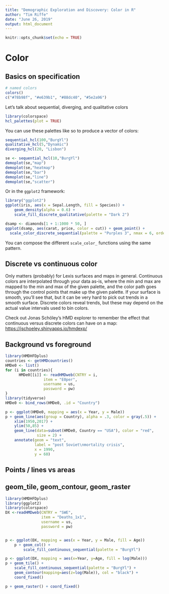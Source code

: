 ```yaml
---
title: "Demographic Exploration and Discovery: Color in R"
author: "Tim Riffe"
date: "June 26, 2019"
output: html_document
---
```


```r
knitr::opts_chunk$set(echo = TRUE)
```

# Color

## Basics on specification

```r
# named colors
colors()
c("#78b98f", "#e639b1", "#88dc40", "#5e2a96")
```

Let's talk about sequential, diverging, and qualitative colors
```r
library(colorspace)
hcl_palettes(plot = TRUE)
```
You can use these palettes like so to produce a vector of colors:
```r
sequential_hcl(100,"BurgYl")
qualitative_hcl(5,"Dynamic")
diverging_hcl(20, "Lisbon")

se <- sequential_hcl(10,"BurgYl")
demoplot(se,"map")
demoplot(se,"heatmap")
demoplot(se,"bar")
demoplot(se,"line")
demoplot(se,"scatter")
```

Or in the `ggplot2` framework:
```r
library("ggplot2")
ggplot(iris, aes(x = Sepal.Length, fill = Species)) + 
	geom_density(alpha = 0.6) + 
	scale_fill_discrete_qualitative(palette = "Dark 2")

dsamp <- diamonds[1 + 1:1000 * 50, ]
ggplot(dsamp, aes(carat, price, color = cut)) + geom_point() +
  scale_color_discrete_sequential(palette = "Purples 3", nmax = 6, order = 2:6)
```
You can compose the different `scale_color_` functions using the same pattern.

## Discrete vs continuous color
Only matters (probably) for Lexis surfaces and maps in general. Continuous colors are interpolated through your data as-is, where the min and max are mapped to the min and max of the given palette, and the color path goes through the control points that make up the given palette. If your surface is smooth, you'll see that, but it can be very hard to pick out trends in a smooth surface. Discrete colors reveal trends, but these may depend on the actual value intervals used to bin colors. 

Check out Jonas Schöley's HMD explorer to remember the effect that continuous versus discrete colors can have on a map: [https://jschoeley.shinyapps.io/hmdexp/](https://jschoeley.shinyapps.io/hmdexp/)

## Background vs foreground
```r
library(HMDHFDplus)
countries <- getHMDcountries()
HMDe0 <- list()
for (i in countries){
	  HMDe0[[i]] <- readHMDweb(CNTRY = i,
		         item = "E0per", 
	  		     username = us, 
	  		     password = pw)
}
library(tidyverse)
HMDe0 <- bind_rows(HMDe0, .id = "Country")

p <- ggplot(HMDe0, mapping = aes(x = Year, y = Male))
p + geom_line(aes(group = Country), alpha = .3, color = gray(.5)) + 
	xlim(1950,2017) + 
	ylim(50,85) + 
	geom_line(data=subset(HMDe0, Country == "USA"), color = "red",
			  size = 2) + 
	annotate(geom = "text", 
			 label = "post Soviet\nmortality crisis",
			 x = 1990,
			 y = 60)
```
## Points / lines vs areas

## geom_tile, geom_contour, geom_raster

```r
library(HMDHFDplus)
library(ggplot2)
library(colorspace)
DX <-readHMDweb(CNTRY = "SWE",
				item = "Deaths_1x1",
				username = us, 
				password = pw)


p <- ggplot(DX, mapping = aes(x = Year, y = Male, fill = Age)) 
	p + geom_col() + 
		scale_fill_continuous_sequential(palette = "BurgYl") 

p <- ggplot(DX, mapping = aes(x=Year, y=Age, fill = log(Male)))
p + geom_tile() +
	scale_fill_continuous_sequential(palette = "BurgYl") + 
	geom_contour(mapping=aes(z=log(Male)), col = "black") + 
	coord_fixed()

p + geom_raster() + coord_fixed()
```